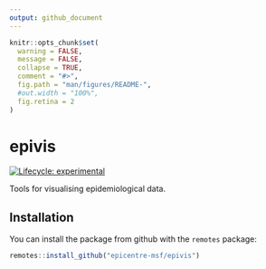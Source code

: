```yaml
---
output: github_document
---
```


<!-- README.md is generated from README.Rmd. Please edit that file -->

```r
knitr::opts_chunk$set(
  warning = FALSE,
  message = FALSE,
  collapse = TRUE,
  comment = "#>",
  fig.path = "man/figures/README-",
  #out.width = "100%",
  fig.retina = 2
)
```

# epivis

<!-- badges: start -->
[![Lifecycle: experimental](https://img.shields.io/badge/lifecycle-experimental-orange.svg)](https://www.tidyverse.org/lifecycle/#experimental)
<!-- badges: end -->

Tools for visualising epidemiological data.

## Installation

You can install the package from github with the `remotes` package:

``` r
remotes::install_github("epicentre-msf/epivis")
```
